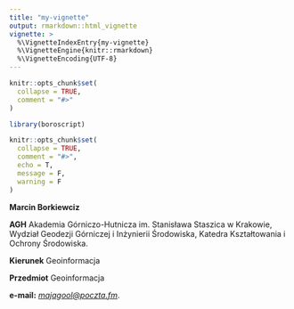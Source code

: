 ```yaml
---
title: "my-vignette"
output: rmarkdown::html_vignette
vignette: >
  %\VignetteIndexEntry{my-vignette}
  %\VignetteEngine{knitr::rmarkdown}
  %\VignetteEncoding{UTF-8}
---
```


```r
knitr::opts_chunk$set(
  collapse = TRUE,
  comment = "#>"
)
```

```r
library(boroscript)
```

```r
knitr::opts_chunk$set(
  collapse = TRUE,
  comment = "#>",
  echo = T,
  message = F,
  warning = F
)
```

**Marcin Borkiewciz**

**AGH** Akademia Górniczo-Hutnicza im. Stanisława Staszica w Krakowie, Wydział Geodezji Górniczej i Inżynierii Środowiska, Katedra Kształtowania i Ochrony Środowiska.

**Kierunek** Geoinformacja

**Przedmiot** Geoinformacja

**e-mail:** *[majagool@poczta.fm](majagool@poczta.fm)*.
